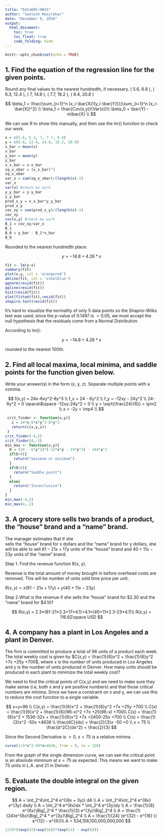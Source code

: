 ---
title: "Data605-HW15"
author: "Santosh Manjrekar"
date: "December 9, 2018"
output: 
  html_document:
    toc: true
    toc_float: true
    code_folding: hide
---

```{r setup, include=FALSE}
knitr::opts_chunk$set(echo = TRUE)

```


## 1. Find the equation of the regression line for the given points.

Round any final values to the nearest hundredth, if necessary.
( 5.6, 8.8 ), ( 6.3, 12.4 ), ( 7, 14.8 ), ( 7.7, 18.2 ), ( 8.4, 20.8 )

$$
\beta_1 = \frac{\sum_{i=1}^n (x_i-\bar{X})(y_i-\bar{Y})}{\sum_{i=1}^n (x_i-\bar{X})^2} \\
\beta_1 = \frac{Cov(x,y)}{Var(x)}\\
\beta_0 = \bar{Y} - m\bar{X} \\
$$

We can use R to show this manually, and then use the lm() function to check our work.

```{r man_regress, eval=TRUE}
x = c(5.6, 6.3, 7, 7.7, 8.4)
y = c(8.8, 12.4, 14.8, 18.2, 20.8)
x_bar = mean(x)
x_bar
y_bar = mean(y)
y_bar
x_x_bar = x-x_bar
sq_x_xbar = (x_x_bar)^2
sq_x_xbar
var_x = sum(sq_x_xbar)/(length(x)-1)
var_x
var(x) #check my work
y_y_bar = y-y_bar
y_y_bar
prod_x_y = x_x_bar*y_y_bar
prod_x_y
cov_xy = sum(prod_x_y)/(length(x)-1)
cov_xy
cov(x,y) #check my work
B_1 = cov_xy/var_x
B_1
B_0 = y_bar - B_1*x_bar
B_0
```

Rounded to the nearest hundredth place:

$$
y = -14.8 + 4.26*x
$$

```{r lm, eval=TRUE}
fit <- lm(y~x)
summary(fit)
plot(x,y, col = 'orangered')
abline(fit, col = 'steelblue')
qqnorm(resid(fit))
qqline(resid(fit))
hist(resid(fit))
plot(fitted(fit),resid(fit))
shapiro.test(resid(fit))
```

It's hard to visualize the normality of only 5 data points so the Shaprio-Wilks test was used; since the p-value of 0.1497 is $> 0.05$, we must accept the null hypothesis that the residuals come from a Normal Distribution.

According to lm():

$$
y = -14.8 + 4.26*x
$$

rounded to the nearest 100th.

## 2. Find all local maxima, local minima, and saddle points for the function given below.

Write your answer(s) in the form  (x, y, z). Separate multiple points with a comma.

$$ 
f(x,y) = 24x-6xy^2-8y^3 \\
f_x = 24 - 6y^2 \\
f_y = -12xy - 24y^2 \\
24-6y^2 = 0 \space\&\space -12xy-24y^2 = 0 \\
y = \sqrt{\frac{24}{6}} = \pm2 \\
x = -2y = \mp4 \\
$$

```{r crit_finder, eval=TRUE}
 crit_finder <- function(x,y){
   z = 24*x-6*x*y^2-8*y^3
   return(c(x,y,z))
 }
crit_finder(-4,2)
crit_finder(4,-2)
min_max <- function(x,y){
  D = (24 - 6*y^2)*(-12*x*y - 24*y^2) - 144*y^2
  if(D>0){
    return("maximum or minimum")
  }
  if(D<0){
    return("Saddle point")
  }
  else{
    return("Inconclusive")
  }
}
min_max(-4,2)
min_max(4,-2)
```

## 3. A grocery store sells two brands of a product, the "house" brand and a "name" brand. 

The manager estimates that if she     
sells the "house" brand for x dollars and the "name" brand for y dollars, she will be able to sell $81-21x+17y$ units of the 
"house" brand and $40+11x-23y$ units of the "name" brand.

Step 1. Find the revenue function R(x, y).

Revenue is the total amount of money brought in before overhead costs are removed. This will be number of units sold time price per unit.

$R(x,y) = x(81-21x+17y) + y(40+11x-23y)$

Step 2.What is the revenue if she sells the "house" brand for \$2.30 and the "name" brand for \$4.10?

$$
R(x,y) = 2.3*(81-21*2.3+17*4.1)+4.1*(40+11*2.3-23*4.1)\\
R(x,y)  = 116.62\space USD 
$$

## 4. A company has a plant in Los Angeles and a plant in Denver. 
The firm is committed to produce a total of 96 units of a  product each week. The total weekly cost is given by $C(x,y) = \frac{1}{6}x^2 + \frac{1}{6}y^2 +7x +25y +700$, where x is the number of  units produced in Los Angeles and y is the number of units produced in Denver. How many units should be produced in each plant to minimize the total weekly cost?

We need to find the critical points of C(x,y) and we need to make sure they make sense (i.e, both x and y are positive numbers) and that those critical numbers are minima. Since we have a constraint on x and y, we can use this to reduce the cost function to a single variable. 

$$
x+y=96 \\
C(x,y) = \frac{1}{6}x^2 + \frac{1}{6}y^2 +7x +25y +700 \\
C(x) = \frac{1}{6}x^2 + \frac{1}{6}(96-x)^2 +7x +25(96-x) +700\\
C(x) = \frac{1}{6}x^2 + 1536-32x + \frac{1}{6}x^2 +7x +2400-25x +700 \\
C(x) = \frac{1}{3}x^2 -50x +4636 \\
\frac{dC}{dx} = \frac{2}{3}x -50 =0 \\
x = 75 \\
\frac{d^2C}{dx^2} = \frac{2}{3}
$$

Since the Second Derivative is $>0$,  $x=75$ is a  relative minima.

```{r graph, eval=TRUE}
curve(1/3*x^2-50*x+4636, from = 0, to = 150)
```

From the graph of the single dimension curve, we can see the critical point is an absolute minimum at $x=75$ as expected. This means we want to make 75 units in L.A. and 21 in Denver.

## 5. Evaluate the double integral on the given region.

$$
A = \int_2^4\int_2^4 e^{(8x + 3y)} dA \\
A = \int_2^4\int_2^4 e^{8x} e^{3y} dxdy \\
A = \int_2^4 e^{8x}dx * \int_2^4 e^{3y}dy \\
A = \frac{1}{8} e^{8x}\Big|_2^4 * \frac{1}{3} e^{3y}\Big|_2^4 \\
A = \frac{1}{24}e^{8x}\Big|_2^4 *  e^{3y}\Big|_2^4 \\
A = \frac{1}{24} (e^{32} - e^{16} )( e^{12} - e^{6})\\
A = 534,156,100,000,000,000
$$
```{r calc, eval=TRUE}
1/24*((exp(32)+exp(16))*(exp(12) - exp(6)))
```